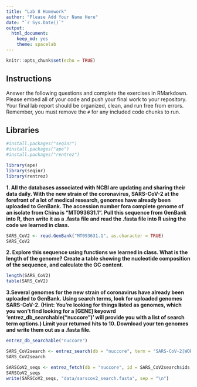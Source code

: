 ```yaml
---
title: "Lab 8 Homework"
author: "Please Add Your Name Here"
date: "`r Sys.Date()`"
output:
  html_document:
    keep_md: yes
    theme: spacelab
---
```


```r
knitr::opts_chunk$set(echo = TRUE)
```

## Instructions
Answer the following questions and complete the exercises in RMarkdown. Please embed all of your code and push your final work to your repository. Your final lab report should be organized, clean, and run free from errors. Remember, you must remove the `#` for any included code chunks to run.  

## Libraries
```r
#install.packages("seqinr")
#install.packages("ape")
#install.packages("rentrez")
```

```r
library(ape)
library(seqinr)
library(rentrez)
```

**1. All the databases associated with NCBI are updating and sharing their data daily. With the new strain of the coronavirus, SARS-CoV-2 at the forefront of a lot of medical research, genomes have already been uploaded to GenBank. The accession number fora complete genome of an isolate from China is "MT093631.1". Pull this sequence from GenBank into R, then write it as a .fasta file and read the .fasta file into R using the code we learned in class.**
```r
SARS_CoV2 <- read.GenBank("MT093631.1", as.character = TRUE)
SARS_CoV2
```
**2. Explore this sequence using functions we learned in class. What is the length of the genome? Create a table showing the nucleotide composition of the sequence, and calculate the GC content.**
```r
length(SARS_CoV2)
table(SARS_CoV2)

```
**3.Several genomes for the new strain of coronavirus have already been uploaded to GenBank. Using search terms, look for uploaded genomes SARS-CoV-2. (Hint: You're looking for things listed as genomes, which you won't find looking for a [GENE] keyowrd 'entrez_db_searchable("nuccore")' will provide you with a list of search term options.) Limit your returned hits to 10. Download your ten genomes and write them out as a .fasta file.**
```r
entrez_db_searchable("nuccore")
```

```r
SARS_CoV2search <- entrez_search(db = "nuccore", term = "SARS-CoV-2[WORD] ", retmax = 10)
SARS_CoV2search
```

```r
SARSCoV2_seqs <- entrez_fetch(db = "nuccore", id = SARS_CoV2search$ids, rettype = "fasta")
SARSCoV2_seqs
write(SARSCoV2_seqs, "data/sarscov2_search.fasta", sep = "\n")
```